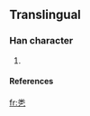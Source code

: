 ==Translingual==

===Han character===
{{Han char|rn=|rad=乙|as=06|sn=7|four=|canj=火木弓 (FDN)}}

# {{defn|Han}}

====References====
{{Han ref|kx=0084.161|dkj=|dj=|hdz=|uh=3418|ud=13336|bh=|bd=}}



[[fr:㐘]]